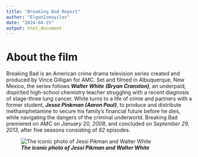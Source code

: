 ```yaml
---
title: "Breaking Bad Report"
author: "ElgunIsmayilov"
date: "2024-04-15"
output: html_document
---
```


# About the film
Breaking Bad is an American crime drama television series created and produced by Vince Gilligan for AMC. Set and filmed in Albuquerque, New Mexico, the series follows ***Walter White*** ***(Bryan Cranston)***, an underpaid, dispirited high-school chemistry teacher struggling with a recent diagnosis of stage-three lung cancer. White turns to a life of crime and partners with a former student, ***Jesse Pinkman (Aaron Paul)***, to produce and distribute methamphetamine to secure his family's financial future before he dies, while navigating the dangers of the criminal underworld. Breaking Bad premiered on AMC on *January 20, 2008*, and concluded on *September 29, 2013*, after five seasons consisting of *62* episodes.

![***The iconic photo of Jessi Pikman and Walter White***](/Users/elgun/Downloads/breaking-bad-newbutton-1674233834062.jpg)


